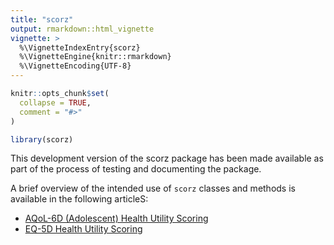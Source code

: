 ```yaml
---
title: "scorz"
output: rmarkdown::html_vignette
vignette: >
  %\VignetteIndexEntry{scorz}
  %\VignetteEngine{knitr::rmarkdown}
  %\VignetteEncoding{UTF-8}
---
```


```r
knitr::opts_chunk$set(
  collapse = TRUE,
  comment = "#>"
)
```

```r
library(scorz)
```
This development version of the scorz package has been made available as part of the process of testing and documenting the package. 

A brief overview of the intended use of `scorz` classes and methods is available in the following articleS:

- [AQoL-6D (Adolescent) Health Utility Scoring](V_01.html)
- [EQ-5D Health Utility Scoring](V_02.html)
